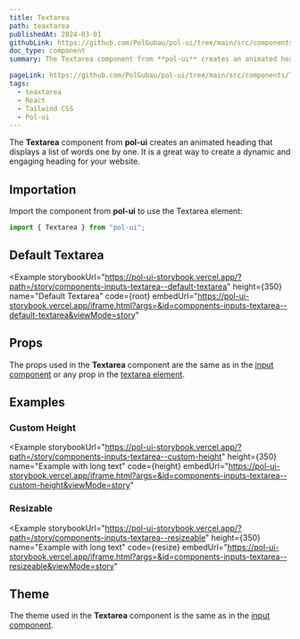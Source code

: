 ```yaml
---
title: Textarea
path: teaxtarea
publishedAt: 2024-03-01
githubLink: https://github.com/PolGubau/pol-ui/tree/main/src/components/Textarea
doc_type: component
summary: The Textarea component from **pol-ui** creates an animated heading that displays a list of words one by one. It is a great way to create a dynamic and engaging heading for your website.

pageLink: https://github.com/PolGubau/pol-ui/tree/main/src/components/Textarea
tags:
  - teaxtarea
  - React
  - Tailwind CSS
  - Pol-ui
---
```




 
 
 
The **Textarea** component from **pol-ui** creates an animated heading that displays a list of words one by one. It is a great way to create a dynamic and engaging heading for your website.

## Importation

Import the component from **pol-ui** to use the Textarea element:

```jsx
import { Textarea } from "pol-ui";
```

## Default Textarea

<Example
  storybookUrl="https://pol-ui-storybook.vercel.app/?path=/story/components-inputs-textarea--default-textarea"
  height={350}
  name="Default Textarea"
  code={root}
  embedUrl="https://pol-ui-storybook.vercel.app/iframe.html?args=&id=components-inputs-textarea--default-textarea&viewMode=story"
>
  <RootCode />
</Example>

## Props

The props used in the **Textarea** component are the same as in the [input component](/docs/input#theme) or any prop in the [textarea element](https://developer.mozilla.org/en-US/docs/Web/HTML/Element/textarea).

## Examples

### Custom Height

<Example
  storybookUrl="https://pol-ui-storybook.vercel.app/?path=/story/components-inputs-textarea--custom-height"
  height={350}
  name="Example with long text"
  code={height}
  embedUrl="https://pol-ui-storybook.vercel.app/iframe.html?args=&id=components-inputs-textarea--custom-height&viewMode=story"
>
  <HeightCode />
</Example>

### Resizable

<Example
  storybookUrl="https://pol-ui-storybook.vercel.app/?path=/story/components-inputs-textarea--resizeable"
  height={350}
  name="Example with long text"
  code={resize}
  embedUrl="https://pol-ui-storybook.vercel.app/iframe.html?args=&id=components-inputs-textarea--resizeable&viewMode=story"
>
  <ResizeCode />
</Example>

## Theme

The theme used in the **Textarea** component is the same as in the [input component](/docs/input#theme).
